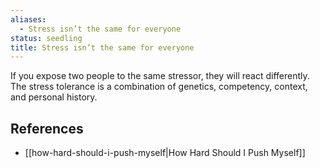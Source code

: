 ```yaml
---
aliases:
  - Stress isn’t the same for everyone
status: seedling
title: Stress isn’t the same for everyone
---
```

If you expose two people to the same stressor, they will react differently. The stress tolerance is a combination of genetics, competency, context, and personal history.

## References

- [[how-hard-should-i-push-myself|How Hard Should I Push Myself]]
